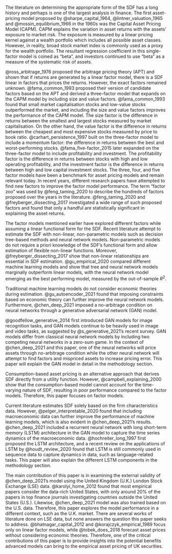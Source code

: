 <!-- # Literature Review -->

<!-- Explain the current literature on the issue
Highlighting the gap in the literature
Explain clearly how your research contribute to
the topic -->

The literature on determining the appropriate form of the
SDF has a long history and perhaps is one of the largest
analysis in finance. The first asset-pricing model proposed by
@sharpe_capital_1964, @lintner_valuation_1965 and
@mossin_equilibrium_1966 in the 1960s was the
Capital Asset Pricing Model (CAPM).
CAPM explains the variation in asset
returns with the assets' exposure to market risk.
The exposure is measured by a linear pricing kernel against
a wealth portfolio which includes all possible asset
classes. However, in reality, broad stock market index is
commonly used as a proxy for the wealth portfolio.
The resultant regression coefficient in this single-factor
model is coined as “beta”, and investors continued to use
“beta” as a measure of the systematic risk of assets.

@ross_arbitrage_1976 proposed the arbitrage pricing theory
(APT) and shown that if returns are generated by a linear
factor model, there is a SDF linear in factors that prices
the returns. However, the exact factors remained unknown.
@fama_common_1993 proposed their version of candidate
factors based on the APT and derived a three-factor model that
expands on the CAPM model by including size and value
factors.
@fama_common_1993 found that small market capitalisation
stocks and low-value stocks outperformed the market, and
including the size and value factors improves the
performance of the CAPM model.
The size factor is the difference in returns between the
smallest and largest stocks measured by market capitalisation.
On the other hand, the value factor is the difference in
returns between the cheapest and
most expensive stocks measured by price to book ratio.
@carhart_persistence_1997 built on the three-factor model
to include a momentum factor: the difference
in returns between the best and worst-performing stocks.
@fama_five-factor_2015 later expanded on the three-factor model to
include profitability and investment. The profitability
factor is the difference in returns between stocks with high
and low operating profitability, and the investment factor is
the difference in returns between high and low capital
investment stocks. The three, four, and five factor models
have been a benchmark for asset pricing models and
remain relevant today. 
In recent years, different research papers have attempted to
find new factors to improve the factor model performance.
The term "factor zoo" was used by @feng_taming_2020 to
describe the hundreds of factors proposed over the years in
the literature.
@feng_taming_2020 and @freyberger_dissecting_2017
investigated a wide range of such proposed factors and found
that only a handful are
statistically significant in explaining the asset returns.

The factor models mentioned earlier have explored different
factors while assuming a linear functional form for the SDF.
Recent literature attempt to estimate the SDF
with non-linear, non-parametric models such as decision tree-based methods and
neural network models. Non-parametric models do not require
a priori knowledge of the SDF’s functional form and
allow estimation of flexible non-linear functions.
Moreover, @freyberger_dissecting_2017 show that
non-linear relationships are essential in SDF estimation.
@gu_empirical_2020 compared different
machine learning models and show that tree and neural
network models marginally outperform linear models,
with the neural network model emerging as the best performing model,
measured by the out-of-sample $R^2$.

Traditional machine learning models do not 
consider economic theories during estimation.
@gu_autoencoder_2021 found that imposing
constraints based on economic theory can further improve
the neural network models.
Furthermore, @chen_deep_2021 imposed a no-arbitrage condition on neural
networks through a generative adversarial network (GAN)
model.

@goodfellow_generative_2014 first introduced GAN models for image recognition tasks,
and GAN models continue to be heavily used in image and video tasks,
as suggested by @s_generative_2021's recent survey.
GAN models differ from classical neural network models by including two
competing neural networks in a zero-sum game. In the context
of @chen_deep_2021 and this paper, one of the neural
networks will price assets through no-arbitrage condition while the
other neural network will attempt to find factors and
mispriced assets to increase pricing error.
This paper will explain the GAN model in detail in the methodology section.

Consumption-based asset pricing is an alternative approach
that derives SDF directly from a utility function. However, 
@campbell_explaining_2000 show that the consumption-based model
cannot account for the time-varying
nature of SDF, resulting in poor performance compared to
the factor models. Therefore, this paper focuses on
factor models.

Current literature estimates SDF solely based on the
firm characteristics data. However, 
@pelger_interpretable_2020 found that
including macroeconomic data can further improve the
performance of machine learning models, which is also
evident in @chen_deep_2021's results.
@chen_deep_2021 included a recurrent neural network with
long short-term memory (LSTM) architecture in the GAN model
to capture the time series dynamics of the macroeconomic data.
@hochreiter_long_1997 first proposed the LSTM architecture, and a recent
review on the applications of LSTM by @houdt_review_2020
found that LSTM is still commonly used in sequence data to
capture dynamics in data, such as language-related tasks.
This paper will also explain the different LSTM components
in the methodology section.

The main contribution of this paper is in examining the
external validity of @chen_deep_2021's model using the
United Kingdom (U.K.) London Stock Exchange (LSE) data.
@karolyi_home_2012 found that most
empirical papers consider the data-rich United States, with
only around 20% of the papers in top finance journals
investigating countries outside the United States (U.S.).
Likewise, @chen_deep_2021 model was also
trained based on the U.S. data.
Therefore, this paper explores the model performance in a
different context, such as the U.K. market.
There are several works of literature done on LSE data,
but none answers the question this paper seeks to address.
@bhatnagar_capital_2012 and 
@korajczyk_empirical_1989 focus only on
linear factor models, while @tobek_does_2018
forecast asset prices without considering economic theories.
Therefore, one of the critical contributions of this paper
is to provide insights into the potential benefits advanced
models can bring to the empirical asset pricing of UK
securities.
